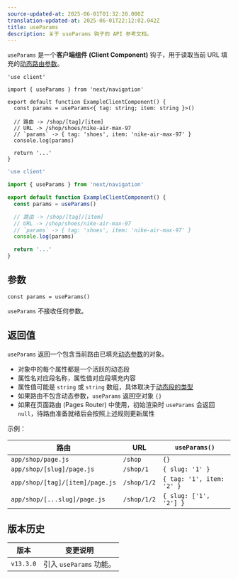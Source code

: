```yaml
---
source-updated-at: 2025-06-01T01:32:20.000Z
translation-updated-at: 2025-06-01T22:12:02.042Z
title: useParams
description: 关于 useParams 钩子的 API 参考文档。
---
```


`useParams` 是一个**客户端组件 (Client Component)** 钩子，用于读取当前 URL 填充的[动态路由参数](/docs/app/api-reference/file-conventions/dynamic-routes)。

```tsx filename="app/example-client-component.tsx" switcher
'use client'

import { useParams } from 'next/navigation'

export default function ExampleClientComponent() {
  const params = useParams<{ tag: string; item: string }>()

  // 路由 -> /shop/[tag]/[item]
  // URL -> /shop/shoes/nike-air-max-97
  // `params` -> { tag: 'shoes', item: 'nike-air-max-97' }
  console.log(params)

  return '...'
}
```

```jsx filename="app/example-client-component.js" switcher
'use client'

import { useParams } from 'next/navigation'

export default function ExampleClientComponent() {
  const params = useParams()

  // 路由 -> /shop/[tag]/[item]
  // URL -> /shop/shoes/nike-air-max-97
  // `params` -> { tag: 'shoes', item: 'nike-air-max-97' }
  console.log(params)

  return '...'
}
```

## 参数

```tsx
const params = useParams()
```

`useParams` 不接收任何参数。

## 返回值

`useParams` 返回一个包含当前路由已填充[动态参数](/docs/app/api-reference/file-conventions/dynamic-routes)的对象。

- 对象中的每个属性都是一个活跃的动态段
- 属性名对应段名称，属性值对应段填充内容
- 属性值可能是 `string` 或 `string` 数组，具体取决于[动态段的类型](/docs/app/api-reference/file-conventions/dynamic-routes)
- 如果路由不包含动态参数，`useParams` 返回空对象 `{}`
- 如果在页面路由 (Pages Router) 中使用，初始渲染时 `useParams` 会返回 `null`，待路由准备就绪后会按照上述规则更新属性

示例：

| 路由                           | URL         | `useParams()`             |
| ------------------------------- | ----------- | ------------------------- |
| `app/shop/page.js`              | `/shop`     | `{}`                      |
| `app/shop/[slug]/page.js`       | `/shop/1`   | `{ slug: '1' }`           |
| `app/shop/[tag]/[item]/page.js` | `/shop/1/2` | `{ tag: '1', item: '2' }` |
| `app/shop/[...slug]/page.js`    | `/shop/1/2` | `{ slug: ['1', '2'] }`    |

## 版本历史

| 版本       | 变更说明                 |
| ---------- | ----------------------- |
| `v13.3.0`  | 引入 `useParams` 功能。 |